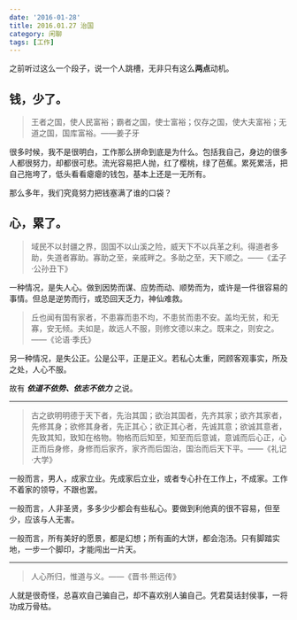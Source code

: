 ```yaml
---
date: '2016-01-28'
title: 2016.01.27 治国
category: 闲聊
tags: [工作]
---
```


之前听过这么一个段子，说一个人跳槽，无非只有这么**两点**动机。

## 钱，少了。

> 王者之国，使人民富裕；霸者之国，使士富裕；仅存之国，使大夫富裕；无道之国，国库富裕。——姜子牙

很多时候，我不是很明白，工作那么拼命到底是为什么。包括我自己，身边的很多人都很努力，却都很可悲。流光容易把人抛，红了樱桃，绿了芭蕉。累死累活，把自己拖垮了，低头看看瘪瘪的钱包，基本上还是一无所有。

那么多年，我们究竟努力把钱塞满了谁的口袋？

## 心，累了。

> 域民不以封疆之界，固国不以山溪之险，威天下不以兵革之利。得道者多助，失道者寡助。寡助之至，亲戚畔之。多助之至，天下顺之。——《孟子·公孙丑下》

一种情况，是失人心。做到因势而谋、应势而动、顺势而为，或许是一件很容易的事情。但总是逆势而行，或恐回天乏力，神仙难救。

> 丘也闻有国有家者，不患寡而患不均，不患贫而患不安。盖均无贫，和无寡，安无倾。夫如是，故远人不服，则修文德以来之。既来之，则安之。——《论语·季氏》

另一种情况，是失公正。公是公平，正是正义。若私心太重，罔顾客观事实，所及之处，人心不服。

故有 **_依道不依势、依志不依力_** <i className="fa fa-check-square-o"></i>之说。

---

> 古之欲明明德于天下者，先治其国；欲治其国者，先齐其家；欲齐其家者，先修其身；欲修其身者，先正其心；欲正其心者，先诚其意；欲诚其意者，先致其知，致知在格物。物格而后知至，知至而后意诚，意诚而后心正，心正而后身修，身修而后家齐，家齐而后国治，国治而后天下平。——《礼记·大学》

一般而言，男人，成家立业。先成家后立业，或者专心扑在工作上，不成家。工作不着家的领导，不跟也罢。

一般而言，人非圣贤，多多少少都会有些私心。要做到利他真的很不容易，但至少，应该与人无害。

一般而言，所有美好的愿景，都是幻想；所有画的大饼，都会泡汤。只有脚踏实地，一步一个脚印，才能闯出一片天。

---

> 人心所归，惟道与义。——《晋书·熊远传》

人就是很奇怪，总喜欢自己骗自己，却不喜欢别人骗自己。凭君莫话封侯事，一将功成万骨枯。
